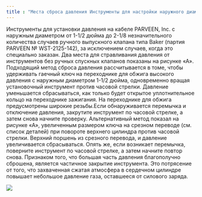 ```yaml
---
title : "Места сброса давления Инструменты для настройки наружного диаметра 1-1/2 дюйма 2-1/8 дюйма"
---
```


Инструменты для установки давления на кабеле PARVEEN, Inc. с наружным диаметром от 1-1/2 дюйма до 2-1/8 незначительного количества случаев ручного выпускного клапана типа Baker (партия PARVEEN № WST-2125-142), за исключением случаев, когда это специально заказан. Два места для стравливания давления от инструментов без ручных спускных клапанов показаны на рисунке «А». Подходящий метод сброса давления рассчитывается в томе, чтобы удерживать гаечный ключ на переходнике для обжига высокого давления с наружным диаметром 1-1/2 дюйма, одновременно вращая установочный инструмент против часовой стрелки. Давление уменьшается сбрасываться, как только будет открытое уплотнительное кольцо на переходнике зажигания. На переходнике для обжига предусмотрены широкие резьбы.Если обнаруживается перемычка и отключение давления, закрутите инструмент по часовой стрелке, а затем снова начните проверку. Альтернативный метод показал на рисунке «А», увеличенным размером ключа на срезном переводе (см. список деталей) при повороте верхнего цилиндра против часовой стрелки. Верхний поршень из срезного перевода, и давление увеличивается сбрасываться. Опять же, если возникает перемычка, поверните инструмент по часовой стрелке, а затем начните повтор снова. Признаком того, что большая часть давления благополучно сброшена, является частичное закрытие инструмента. Это потрясение от того, что захваченная сжатая атмосфера в сердечном цилиндре повышает небольшое давление газа, оставшееся от силового заряда.

<img src="./multi-stage-setting-tool-assembly-instructions.png" />